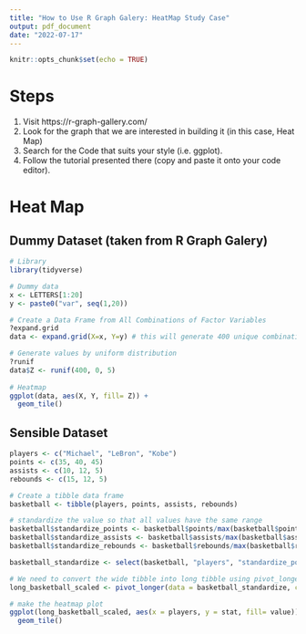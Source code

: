 ```yaml
---
title: "How to Use R Graph Galery: HeatMap Study Case"
output: pdf_document
date: "2022-07-17"
---
```


```r
knitr::opts_chunk$set(echo = TRUE)
```

# Steps
1. Visit https://r-graph-gallery.com/
2. Look for the graph that we are interested in building it (in this case, Heat Map)
3. Search for the Code that suits your style (i.e. ggplot).
4. Follow the tutorial presented there (copy and paste it onto your code editor).

# Heat Map 
## Dummy Dataset (taken from R Graph Galery)

```r
# Library
library(tidyverse)

# Dummy data
x <- LETTERS[1:20]
y <- paste0("var", seq(1,20))

# Create a Data Frame from All Combinations of Factor Variables
?expand.grid
data <- expand.grid(X=x, Y=y) # this will generate 400 unique combination (20 x 20)

# Generate values by uniform distribution
?runif
data$Z <- runif(400, 0, 5)
 
# Heatmap 
ggplot(data, aes(X, Y, fill= Z)) + 
  geom_tile()
```

## Sensible Dataset

```r
players <- c("Michael", "LeBron", "Kobe")
points <- c(35, 40, 45)
assists <- c(10, 12, 5)
rebounds <- c(15, 12, 5)

# Create a tibble data frame
basketball <- tibble(players, points, assists, rebounds)

# standardize the value so that all values have the same range
basketball$standardize_points <- basketball$points/max(basketball$points)
basketball$standardize_assists <- basketball$assists/max(basketball$assists)
basketball$standardize_rebounds <- basketball$rebounds/max(basketball$rebounds)

basketball_standardize <- select(basketball, "players", "standardize_points", "standardize_assists", "standardize_rebounds")

# We need to convert the wide tibble into long tibble using pivot_longer() function
long_basketball_scaled <- pivot_longer(data = basketball_standardize, cols = c("standardize_points", "standardize_assists", "standardize_rebounds"), names_to = "stat", values_to = "value")

# make the heatmap plot
ggplot(long_basketball_scaled, aes(x = players, y = stat, fill= value)) + 
  geom_tile()

```